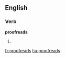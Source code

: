 ==English==
===Verb===
'''proofreads'''
# {{third-person singular of|[[proofread]]}}

[[fr:proofreads]]
[[hu:proofreads]]